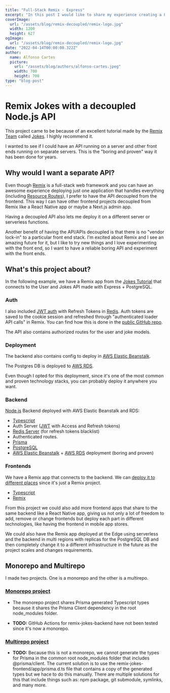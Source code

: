 ```yaml
---
title: "Full-Stack Remix - Express"
excerpt: "In this post I would like to share my experience creating a Full-Stack application with a backend decoupled from Remix. Stack: Remix, Express, NodeJS, JWT, Refresh Tokens, Redis, Prisma, PostgreSQL, AWS Elastic Beanstalk, AWS RDS, and a few others."
coverImage:
  url: "/assets/blog/remix-decoupled/remix-logo.jpg"
  width: 1200
  height: 627
ogImage:
  url: "/assets/blog/remix-decoupled/remix-logo.jpg"
date: "2022-04-14T00:00:00.322Z"
author:
  name: Alfonso Cartes
  picture:
    url: "/assets/blog/authors/alfonso-cartes.jpeg"
    width: 700
    height: 700
type: "blog-post"
---
```


# Remix Jokes with a decoupled Node.js API

This project came to be because of an excellent tutorial made by the [Remix Team](https://remix.run/) called [Jokes](https://remix.run/docs/en/v1/tutorials/jokes). I highly recommend it.

I wanted to see if I could have an API running on a server and other front ends running on separate servers. This is the "boring and proven" way it has been done for years.

## Why would I want a separate API?

Even though [Remix](https://remix.run/) is a full-stack web framework and you can have an awesome experience deploying just one application that handles everything (including [Resource Routes](https://remix.run/docs/en/v1/guides/resource-routes#resource-routes)), I prefer to have the API decoupled from the frontend. This way I can have other frontend projects decoupled from Remix like a React Native app or maybe a Next.js admin app.

Having a decoupled API also lets me deploy it on a different server or serverless functions.

Another benefit of having the API/APIs decoupled is that there is no "vendor lock-in" to a particular front end stack. I'm excited about Remix and I see an amazing future for it, but I like to try new things and I love experimenting with the front end, so I want to have a reliable boring API and experiment with the front ends.

## What's this project about?

In the following example, we have a Remix app from the [Jokes Tutorial](https://remix.run/docs/en/v1/tutorials/jokes) that connects to the User and Jokes API made with Express + PostgreSQL.

### Auth

I also included [JWT auth](https://jwt.io/) with Refresh Tokens in [Redis](https://redis.io/). Auth tokens are saved to the cookie session and refreshed through "authenticated loader API calls" in Remix. You can find how this is done in the [public GitHub repo](https://github.com/alfonsocartes/remix-jokes-decoupled-monorepo).

The API also contains authorized routes for the user and joke models.

### Deployment

The backend also contains config to deploy in [AWS Elastic Beanstalk](https://aws.amazon.com/elasticbeanstalk/).

The Postgres DB is deployed to [AWS RDS](https://aws.amazon.com/rds/).

Even though I opted for this deployment, since it's one of the most common and proven technology stacks, you can probably deploy it anywhere you want.

### Backend

[Node.js](https://nodejs.org/) Backend deployed with AWS Elastic Beanstalk and RDS:

- [Typescript](https://www.typescriptlang.org/)
- Auth Server ([JWT](https://jwt.io/) with Access and Refresh tokens)
- [Redis Server](https://redis.io/) (for refresh tokens blacklist)
- Authenticated routes.
- [Prisma](https://www.prisma.io/)
- [PostgreSQL](https://www.postgresql.org/)
- [AWS Elastic Beanstalk](https://aws.amazon.com/elasticbeanstalk/) + [AWS RDS](https://aws.amazon.com/rds/) deployment (boring and proven)

### Frontends

We have a Remix app that connects to the backend. We can [deploy it to different places](https://remix.run/docs/en/v1/guides/deployment) since it's just a Remix project.

- [Typescript](https://www.typescriptlang.org/)
- [Remix](https://remix.run/)

From this project we could also add more frontend apps that share to the same backend like a React Native app, giving us not only a lot of freedom to add, remove or change frontends but deploy each part in different technologies, like having the frontend in mobile app stores.

We could also have the Remix app deployed at the Edge using serverless and the backend in multi regions with replicas for the PostgreSQL DB and then completely change it to a different infrastructure in the future as the project scales and changes requirements.

## Monorepo and Multirepo

I made two projects. One is a monorepo and the other is a multirepo.

### [Monorepo project](https://github.com/alfonsocartes/remix-jokes-decoupled-monorepo)

- The monorepo project shares Prisma generated Typescript types because it shares the Prisma Client dependency in the root node_modules folder.

- **TODO:** GitHub Actions for remix-jokes-backend have not been tested since it's now a monorepo.

### [Multirepo project](https://github.com/alfonsocartes/remix-jokes-decoupled-multirepo)

- **TODO:** Because this is not a monorepo, we cannot generate the types for Prisma in the common root node_modules folder that includes @prisma/client. The current solution is to use the remix-jokes-frontend/app/prisma.d.ts file that contains a copy of the generated types but we hace to do this manually. There are multiple solutions for this that include things such as: npm package, git submodule, symlinks, and many more.
